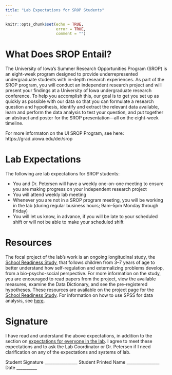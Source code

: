 ```yaml
---
title: "Lab Expectations for SROP Students"
---
```


```r
knitr::opts_chunk$set(echo = TRUE,
                      error = TRUE,
                      comment = "")
```

# What Does SROP Entail?

The University of Iowa's Summer Research Opportunities Program (SROP) is an eight-week program designed to provide underrepresented undergraduate students with in-depth research experiences.
As part of the SROP program, you will conduct an independent research project and will present your findings at a University of Iowa undergraduate research conference.
To help you accomplish this, our goal is to get you set up as quickly as possible with our data so that you can formulate a research question and hypothesis, identify and extract the relevant data available, learn and perform the data analysis to test your question, and put together an abstract and poster for the SROP presentation—all on the eight-week timeline.

For more informaton on the UI SROP Program, see here: https://grad.uiowa.edu/dei/srop

# Lab Expectations

The following are lab expectations for SROP students:

- You and Dr. Petersen will have a weekly one-on-one meeting to ensure you are making progress on your independent research project
- You will attend weekly lab meeting
- Whenever you are not in a SROP program meeting, you will be working in the lab (during regular business hours; 9am–5pm Monday through Friday)
- You will let us know, in advance, if you will be late to your scheduled shift or will not be able to make your scheduled shift

# Resources

The focal project of the lab's work is an ongoing longitudinal study, the [School Readiness Study](study-schoolReadinessStudy.html), that follows children from 3–7 years of age to better understand how self-regulation and externalizing problems develop, from a bio-psycho-social perspective.
For more information on the study, you are encouraged to read papers from the project, view the available measures, examine the Data Dictionary, and see the pre-registered hypotheses.
These resources are available on the project page for the [School Readiness Study](study-schoolReadinessStudy.html).
For information on how to use SPSS for data analysis, see [here](https://devpsylab.github.io/DataAnalysis/SPSS.html).

# Signature

I have read and understand the above expectations, in addition to the section on [expectations for everyone in the lab](expectations-everyone.html).
I agree to meet these expectations and to ask the Lab Coordinator or Dr. Petersen if I need clarification on any of the expectations and systems of lab.

Student Signature ________________	Student Printed Name ________________ Date __________
